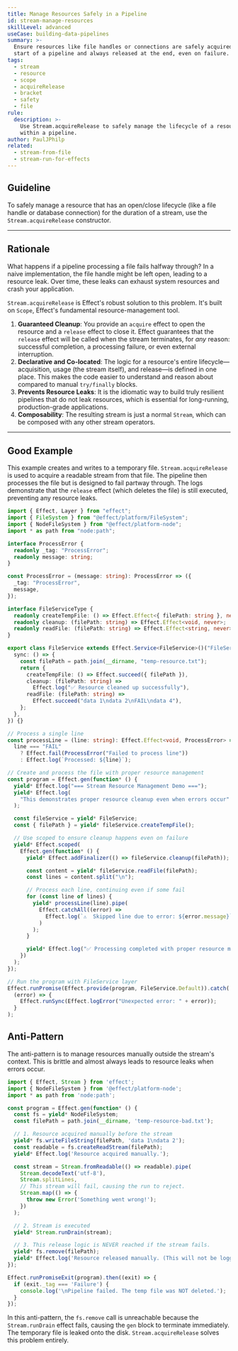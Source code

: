 ```yaml
---
title: Manage Resources Safely in a Pipeline
id: stream-manage-resources
skillLevel: advanced
useCase: building-data-pipelines
summary: >-
  Ensure resources like file handles or connections are safely acquired at the
  start of a pipeline and always released at the end, even on failure.
tags:
  - stream
  - resource
  - scope
  - acquireRelease
  - bracket
  - safety
  - file
rule:
  description: >-
    Use Stream.acquireRelease to safely manage the lifecycle of a resource
    within a pipeline.
author: PaulJPhilp
related:
  - stream-from-file
  - stream-run-for-effects
---
```


## Guideline

To safely manage a resource that has an open/close lifecycle (like a file handle or database connection) for the duration of a stream, use the `Stream.acquireRelease` constructor.

---

## Rationale

What happens if a pipeline processing a file fails halfway through? In a naive implementation, the file handle might be left open, leading to a resource leak. Over time, these leaks can exhaust system resources and crash your application.

`Stream.acquireRelease` is Effect's robust solution to this problem. It's built on `Scope`, Effect's fundamental resource-management tool.

1.  **Guaranteed Cleanup**: You provide an `acquire` effect to open the resource and a `release` effect to close it. Effect guarantees that the `release` effect will be called when the stream terminates, for *any* reason: successful completion, a processing failure, or even external interruption.
2.  **Declarative and Co-located**: The logic for a resource's entire lifecycle—acquisition, usage (the stream itself), and release—is defined in one place. This makes the code easier to understand and reason about compared to manual `try/finally` blocks.
3.  **Prevents Resource Leaks**: It is the idiomatic way to build truly resilient pipelines that do not leak resources, which is essential for long-running, production-grade applications.
4.  **Composability**: The resulting stream is just a normal `Stream`, which can be composed with any other stream operators.

---

## Good Example

This example creates and writes to a temporary file. `Stream.acquireRelease` is used to acquire a readable stream from that file. The pipeline then processes the file but is designed to fail partway through. The logs demonstrate that the `release` effect (which deletes the file) is still executed, preventing any resource leaks.

```typescript
import { Effect, Layer } from "effect";
import { FileSystem } from "@effect/platform/FileSystem";
import { NodeFileSystem } from "@effect/platform-node";
import * as path from "node:path";

interface ProcessError {
  readonly _tag: "ProcessError";
  readonly message: string;
}

const ProcessError = (message: string): ProcessError => ({
  _tag: "ProcessError",
  message,
});

interface FileServiceType {
  readonly createTempFile: () => Effect.Effect<{ filePath: string }, never>;
  readonly cleanup: (filePath: string) => Effect.Effect<void, never>;
  readonly readFile: (filePath: string) => Effect.Effect<string, never>;
}

export class FileService extends Effect.Service<FileService>()("FileService", {
  sync: () => {
    const filePath = path.join(__dirname, "temp-resource.txt");
    return {
      createTempFile: () => Effect.succeed({ filePath }),
      cleanup: (filePath: string) =>
        Effect.log("✅ Resource cleaned up successfully"),
      readFile: (filePath: string) =>
        Effect.succeed("data 1\ndata 2\nFAIL\ndata 4"),
    };
  },
}) {}

// Process a single line
const processLine = (line: string): Effect.Effect<void, ProcessError> =>
  line === "FAIL"
    ? Effect.fail(ProcessError("Failed to process line"))
    : Effect.log(`Processed: ${line}`);

// Create and process the file with proper resource management
const program = Effect.gen(function* () {
  yield* Effect.log("=== Stream Resource Management Demo ===");
  yield* Effect.log(
    "This demonstrates proper resource cleanup even when errors occur"
  );

  const fileService = yield* FileService;
  const { filePath } = yield* fileService.createTempFile();

  // Use scoped to ensure cleanup happens even on failure
  yield* Effect.scoped(
    Effect.gen(function* () {
      yield* Effect.addFinalizer(() => fileService.cleanup(filePath));

      const content = yield* fileService.readFile(filePath);
      const lines = content.split("\n");

      // Process each line, continuing even if some fail
      for (const line of lines) {
        yield* processLine(line).pipe(
          Effect.catchAll((error) =>
            Effect.log(`⚠️  Skipped line due to error: ${error.message}`)
          )
        );
      }

      yield* Effect.log("✅ Processing completed with proper resource management");
    })
  );
});

// Run the program with FileService layer
Effect.runPromise(Effect.provide(program, FileService.Default)).catch(
  (error) => {
    Effect.runSync(Effect.logError("Unexpected error: " + error));
  }
);

```

## Anti-Pattern

The anti-pattern is to manage resources manually outside the stream's context. This is brittle and almost always leads to resource leaks when errors occur.

```typescript
import { Effect, Stream } from 'effect';
import { NodeFileSystem } from '@effect/platform-node';
import * as path from 'node:path';

const program = Effect.gen(function* () {
  const fs = yield* NodeFileSystem;
  const filePath = path.join(__dirname, 'temp-resource-bad.txt');

  // 1. Resource acquired manually before the stream
  yield* fs.writeFileString(filePath, 'data 1\ndata 2');
  const readable = fs.createReadStream(filePath);
  yield* Effect.log('Resource acquired manually.');

  const stream = Stream.fromReadable(() => readable).pipe(
    Stream.decodeText('utf-8'),
    Stream.splitLines,
    // This stream will fail, causing the run to reject.
    Stream.map(() => {
      throw new Error('Something went wrong!');
    })
  );

  // 2. Stream is executed
  yield* Stream.runDrain(stream);

  // 3. This release logic is NEVER reached if the stream fails.
  yield* fs.remove(filePath);
  yield* Effect.log('Resource released manually. (This will not be logged)');
});

Effect.runPromiseExit(program).then((exit) => {
  if (exit._tag === 'Failure') {
    console.log('\nPipeline failed. The temp file was NOT deleted.');
  }
});
```

In this anti-pattern, the `fs.remove` call is unreachable because the `Stream.runDrain` effect fails, causing the `gen` block to terminate immediately. The temporary file is leaked onto the disk. `Stream.acquireRelease` solves this problem entirely.
